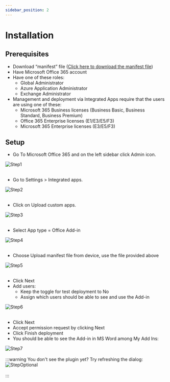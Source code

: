 ```yaml
---
sidebar_position: 2
---
```


# Installation

## Prerequisites

- Download “manifest” file ([Click here to download the manifest file](https://drive.google.com/file/d/1JgzdldbRdjwvAh9Y9rVPL3QN9A8SzAuL/view?usp=drive_link))
- Have Microsoft Office 365 account
- Have one of these roles: 
    - Global Administrator
    - Azure Application Administrator
    - Exchange Administrator
- Management and deployment via Integrated Apps require that the users are using one of these:
    - Microsoft 365 Business licenses (Business Basic, Business Standard, Business Premium)
    - Office 365 Enterprise licenses (E1/E3/E5/F3)
    - Microsoft 365 Enterprise licenses (E3/E5/F3)

## Setup
- Go To Microsoft Office 365 and on the left sidebar click Admin icon.<br/>

![Step1](../static/img/installation_steps/step1.png)<br/><br/>
- Go to Settings > Integrated apps.<br/>

![Step2](../static/img/installation_steps/step2.png)<br/><br/>
- Click on Upload custom apps.<br/>

![Step3](../static/img/installation_steps/step3.png)<br/><br/>
- Select App type = Office Add-in<br/>

![Step4](../static/img/installation_steps/step4.png)<br/><br/>
- Choose Upload manifest file from device, use the file provided above<br/>

![Step5](../static/img/installation_steps/step5.png)<br/><br/>
- Click Next
- Add users:
    - Keep the toggle for test deployment to No
    - Assign which users should be able to see and use the Add-in<br/>

![Step6](../static/img/installation_steps/step6.png)<br/><br/>
- Click Next
- Accept permission request by clicking Next
- Click Finish deployment
- You should be able to see the Add-in in MS Word among My Add Ins:<br/>

![Step7](../static/img/installation_steps/finished.png)<br/><br/>
:::warning You don't see the plugin yet?
Try refreshing the dialog:
![StepOptional](../static/img/installation_steps/step7.png)<br/><br/>
:::